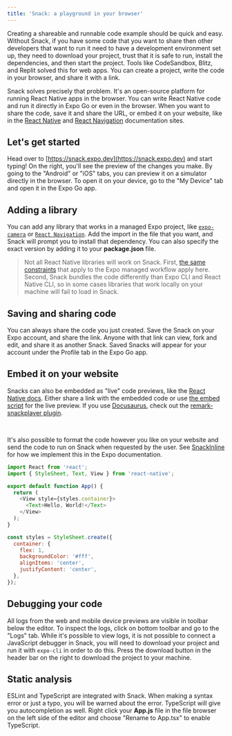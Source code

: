 ```yaml
---
title: 'Snack: a playground in your browser'
---
```



Creating a shareable and runnable code example should be quick and easy. Without Snack, if you have some code that you want to share then other developers that want to run it need to have a development environment set up, they need to download your project, trust that it is safe to run, install the dependencies, and then start the project. Tools like CodeSandbox, Blitz, and Replit solved this for web apps. You can create a project, write the code in your browser, and share it with a link.

Snack solves precisely that problem. It's an open-source platform for running React Native apps in the browser. You can write React Native code and run it directly in Expo Go or even in the browser. When you want to share the code, save it and share the URL, or embed it on your website, like in the [React Native](http://reactnative.dev/) and [React Navigation](https://reactnavigation.org/) documentation sites.

## Let's get started

Head over to [https://snack.expo.dev](https://snack.expo.dev) and start typing! On the right, you'll see the preview of the changes you make. By going to the "Android" or "iOS" tabs, you can preview it on a simulator directly in the browser. To open it on your device, go to the "My Device" tab and open it in the Expo Go app.

## Adding a library

You can add any library that works in a managed Expo project, like [`expo-camera`](/versions/latest/sdk/camera.mdx) or [`React Navigation`](https://reactnavigation.org). Add the import in the file that you want, and Snack will prompt you to install that dependency. You can also specify the exact version by adding it to your **package.json** file.

> Not all React Native libraries will work on Snack. First, [the same constraints](/workflow/using-libraries.mdx) that apply to the Expo managed workflow apply here. Second, Snack bundles the code differently than Expo CLI and React Native CLI, so in some cases libraries that work locally on your machine will fail to load in Snack.

## Saving and sharing code

You can always share the code you just created. Save the Snack on your Expo account, and share the link. Anyone with that link can view, fork and edit, and share it as another Snack. Saved Snacks will appear for your account under the Profile tab in the Expo Go app.

## Embed it on your website

Snacks can also be embedded as "live" code previews, like the [React Native docs](https://reactnative.dev/docs/intro-react#your-first-component). Either share a link with the embedded code or use [the embed script](https://github.com/expo/snack/blob/main/docs/embedding-snacks.mdx) for the live preview. If you use [Docusaurus](https://docusaurus.io/), check out the [remark-snackplayer plugin](https://github.com/facebook/react-native-website/tree/master/plugins/remark-snackplayer).

<SnackEmbed snackId="@brents/hello-world" preview />

<br />

It's also possible to format the code however you like on your website and send the code to run on Snack when requested by the user. See [SnackInline](https://github.com/expo/expo/tree/main/docs/components/plugins/SnackInline.tsx) for how we implement this in the Expo documentation.

<SnackInline>

```js
import React from 'react';
import { StyleSheet, Text, View } from 'react-native';

export default function App() {
  return (
    <View style={styles.container}>
      <Text>Hello, World!</Text>
    </View>
  );
}

const styles = StyleSheet.create({
  container: {
    flex: 1,
    backgroundColor: '#fff',
    alignItems: 'center',
    justifyContent: 'center',
  },
});
```

</SnackInline>

## Debugging your code

All logs from the web and mobile device previews are visible in toolbar below the editor. To inspect the logs, click on bottom toolbar and go to the "Logs" tab. While it's possible to view logs, it is not possible to connect a JavaScript debugger in Snack, you will need to download your project and run it with `expo-cli` in order to do this. Press the download button in the header bar on the right to download the project to your machine.

## Static analysis

ESLint and TypeScript are integrated with Snack. When making a syntax error or just a typo, you will be warned about the error. TypeScript will give you autocompletion as well. Right click your **App.js** file in the file browser on the left side of the editor and choose "Rename to App.tsx" to enable TypeScript.
